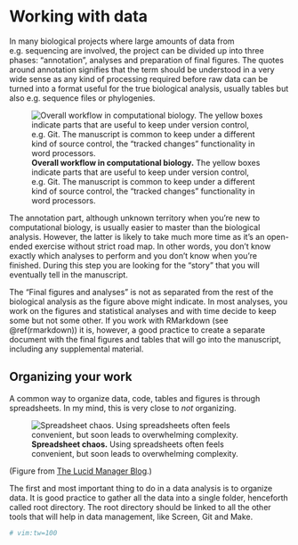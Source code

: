 # Working with data {#working-with-data}

In many biological projects where large amounts of data from e.g. sequencing are involved, the
project can be divided up into three phases: "annotation", analyses and preparation of final
figures. The quotes around annotation signifies that the term should be understood in a very wide
sense as any kind of processing required before raw data can be turned into a format useful for
the true biological analysis, usually tables but also e.g. sequence files or phylogenies.

![**Overall workflow in computational biology.** The yellow boxes indicate parts that are useful to
keep under version control, e.g. Git. The manuscript is common to keep under a different kind of
source control, the "tracked changes" functionality in word
processors.](img/computational_workflow.png)

The annotation part, although unknown territory when you're new to computational biology, is usually
easier to master than the biological analysis. However, the latter is likely to take much more time
as it's an open-ended exercise without strict road map. In other words, you don't know exactly which
analyses to perform and you don't know when you're finished. During this step you are looking for
the "story" that you will eventually tell in the manuscript.

The "Final figures and analyses" is not as separated from the rest of the biological analysis as the
figure above might indicate. In most analyses, you work on the figures and statistical analyses and
with time decide to keep some but not some other. If you work with RMarkdown (see \@ref(rmarkdown))
it is, however, a good practice to create a separate document with the final figures and tables that
will go into the manuscript, including any supplemental material.

## Organizing your work {#organizing-work}

A common way to organize data, code, tables and figures is through spreadsheets. In my mind, this is
very close to *not* organizing.

![**Spreadsheet chaos.** Using spreadsheets often feels convenient, but soon leads to overwhelming
complexity.](img/lucidmanager.20181211.SpreadsheetChaos.jpeg)

(Figure from [The Lucid Manager Blog](https://lucidmanager.org/spreadsheets-for-data-science/).)

The first and most important thing to do in a data analysis is to organize data. It is good practice
to gather all the data into a single folder, henceforth called root directory. The root directory
should be linked to all the other tools that will help in data management, like Screen, Git and Make.

```r
# vim:tw=100
```
